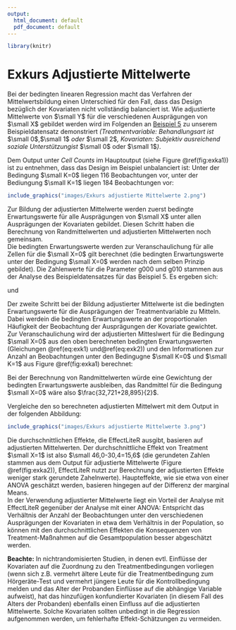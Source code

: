 ```yaml
---
output:
  html_document: default
  pdf_document: default
---
```


```r
library(knitr)
```

# Exkurs Adjustierte Mittelwerte{#exkadj}

Bei der bedingten linearen Regression macht das Verfahren der Mittelwertsbildung einen Unterschied für den Fall, dass das Design bezüglich der Kovariaten nicht vollständig balanciert ist. Wie adjustierte Mittelwerte von $\small Y$ für die verschiedenen Ausprägungen von $\small X$  gebildet werden wird im Folgenden an [Beispiel 5](#bspfünf) zu unserem Beispieldatensatz demonstriert *(Treatmentvariable: Behandlungsart ist* $\small 0$,$\small 1$ *oder* $\small 2$*, Kovariaten: Subjektiv ausreichend soziale Unterstützungist * $\small 0$ oder $\small 1$*)*.

Dem Output unter *Cell Counts* im Hauptoutput (siehe Figure \@ref(fig:exka1)) ist zu entnehmen, dass das Design im Beispiel unbalanciert ist: Unter der Bedingung $\small K=0$ liegen 116 Beobachtungen vor, unter der Bediungung $\small K=1$ liegen 184 Beobachtungen vor: 

```r
include_graphics("images/Exkurs adjustierte Mittelwerte 2.png")
```

Zur Bildung der adjustierten Mittelwerte werden zuerst bedingte Erwartungswerte für alle Ausprägungen von $\small X$ unter allen Ausprägungen der Kovariaten gebildet. Diesen Schritt haben die Berechnung von Randmittelwerten und adjustierten Mittelwerten noch gemeinsam.  
Die bedingten Erwartungswerte werden zur Veranschaulichung für alle Zellen für die $\small X=0$ gilt berechnet (die bedingten Erwartungswerte unter der Bedingung $\small X=0$ werden nach dem selben Prinzip gebildet). Die Zahlenwerte für die Parameter g000 und g010 stammen aus der Analyse des Beispieldatensatzes für das Beispiel 5. Es ergeben sich:

\begin{align}
E(Y|X=0,K=1)&= g000 + g010 \notag\\  
&= 28,895 + 3,826\notag\\   
&= 32,721
(\#eq:exk1)
\end{align}

und
\begin{align}
E(Y|X=0,K=0)&= g000\\ 			       &= 28,895
(\#eq:exk2)
\end{align}

Der zweite Schritt bei der Bildung adjustierter Mittelwerte ist die bedingten Erwartungswerte für die Ausprägungen der Treatmentvariable zu Mitteln. Dabei werdein die bedingten Erwartungswerte an der proportionalen Häufigkeit der Beobachtung der Ausprägungen der Kovariate gewichtet.  
Zur Veranschaulichung wird der adjustierten Mitteslwert für die Bedingung $\small X=0$ aus den oben berechneten bedingten Erwartungswerten (Gleichungen \@ref(eq:exk1) und\@ref(eq:exk2)) und den Informationen zur Anzahl an Beobachtungen unter den Bedingugne $\small K=0$ und $\small K=1$ aus Figure \@ref(fig:exka1) berechnet:  

\begin{align}
Adj.Mean0 &= 32,721 \times \frac{116}{116+184} + 28,895 \times \frac{184}{116+184}\\
&= 30,374
(\#eq:exk3)
\end{align}

Bei der Berechnung von Randmittelwerten würde eine Gewichtung der bedingten Erwartungswerte ausbleiben, das Randmittel für die Bedingung $\small X=0$ wäre also $\frac{32,721+28,895}{2}$.  

Vergleiche den so berechneten adjustierten Mittelwert mit dem Output in der folgenden Abbildung:

```r
include_graphics("images/Exkurs adjustierte Mittelwerte 3.png")
```

Die durchschnittlichen Effekte, die EffectLiteR ausgibt, basieren auf adjustierten Mittelwerten. Der durchschnittliche Effekt von Treatment $\small X=1$ ist also $\small 46,0-30,4=15,6$ (die gerundeten Zahlen stammen aus dem Output für adjustierte Mittelwerte (Figure \@ref(fig:exka2)), EffectLiteR nutzt zur Berechnung der  adjustierten Effekte weniger stark gerundete Zahelnwerte). Haupteffekte, wie sie etwa von einer ANOVA geschätzt werden, basieren hingegen auf der Differenz der marginal Means.   
In der Verwendung adjustierter Mittelwerte liegt ein Vorteil der Analyse mit EffectLiteR gegenüber der Analyse mit einer ANOVA: Entspricht das Verhältnis der Anzahl der Beobachtungen unter den verschiedenen Ausprägungen der Kovariaten in etwa dem Verhältnis in der Population, so können mit den durchschnittlichen Effekten die Konsequenzen von Treatment-Maßnahmen auf die Gesamtpopulation besser abgeschätzt werden. 

**Beachte:** In nichtrandomisierten Studien, in denen evtl. Einflüsse der Kovariaten auf die Zuordnung zu den Treatmentbedingungen vorliegen (wenn sich z.B. vermehrt ältere Leute für die Treatmentbedingung zum Hörgeräte-Test und vermehrt jüngere Leute für die Kontrollbedingung melden und das Alter der Probanden Einflüsse auf die abhängige Variable aufweist), hat das hinzufügen konfundierter Kovariaten (in diesem Fall des Alters der Probanden) ebenfalls einen Einfluss auf die adjustierten Mittelwerte. Solche Kovariaten sollten unbedingt in die Regression aufgenommen werden, um fehlerhafte Effekt-Schätzungen zu vermeiden.
